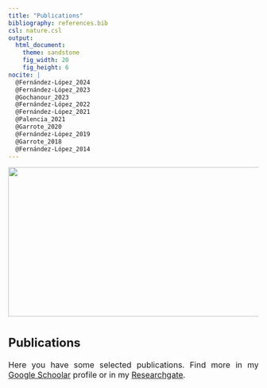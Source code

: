 ```yaml
---
title: "Publications"
bibliography: references.bib
csl: nature.csl
output: 
  html_document:
    theme: sandstone
    fig_width: 20
    fig_height: 6
nocite: |
  @Fernández-López_2024
  @Fernández-López_2023
  @Gochanour_2023
  @Fernández-López_2022
  @Fernández-López_2021
  @Palencia_2021
  @Garrote_2020
  @Fernández-López_2019
  @Garrote_2018
  @Fernández-López_2014
---
```

```{=html}
<style type="text/css">
.title {
  display: none;
}

.main-container {
  max-width: 1600px;
  margin-left: auto;
  margin-right: auto;
}

body {
text-align: justify
}

#getting-started img {
  margin-right: 10px;
}

</style>
```

<img height=300 width=1600 src="images/moose.png"> </a>
<font size="3">
<br/>

## **Publications**

Here you have some selected publications. Find more in my [Google Schoolar](https://scholar.google.es/citations?hl=es&user=v3biyuIAAAAJ) profile or in my [Researchgate](https://www.researchgate.net/profile/Javier_Fernandez-Lopez).